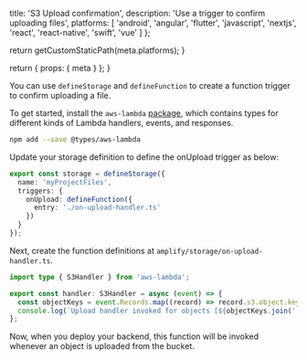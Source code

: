 
  title: 'S3 Upload confirmation',
  description:
    'Use a trigger to confirm uploading files',
  platforms: [
    'android',
    'angular',
    'flutter',
    'javascript',
    'nextjs',
    'react',
    'react-native',
    'swift',
    'vue'
  ]
};

  return getCustomStaticPath(meta.platforms);
}

  return {
    props: {
      meta
    }
  };
}

You can use `defineStorage` and `defineFunction` to create a function trigger to confirm uploading a file.

To get started, install the `aws-lambda` [package](https://www.npmjs.com/package/@types/aws-lambda), which contains types for different kinds of Lambda handlers, events, and responses.

```bash title="Terminal" showLineNumbers={false}
npm add --save @types/aws-lambda
```

Update your storage definition to define the onUpload trigger as below:

```ts title="amplify/storage/resource.ts"
export const storage = defineStorage({
  name: 'myProjectFiles',
  triggers: {
    onUpload: defineFunction({
      entry: './on-upload-handler.ts'
    })
  }
});
```

Next, create the function definitions at `amplify/storage/on-upload-handler.ts`.

```ts title="amplify/storage/on-upload-handler.ts"
import type { S3Handler } from 'aws-lambda';

export const handler: S3Handler = async (event) => {
  const objectKeys = event.Records.map((record) => record.s3.object.key);
  console.log(`Upload handler invoked for objects [${objectKeys.join(', ')}]`);
};
```

Now, when you deploy your backend, this function will be invoked whenever an object is uploaded from the bucket.
